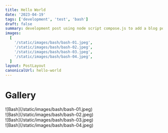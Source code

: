 ```yaml
---
title: Hello World
date: '2023-04-19'
tags: ['development', 'test', 'bash']
draft: false
summary: development post using node script compose.js to add a blog post
images:
  [
    '/static/images/bash/bash-01.jpeg',
    '/static/images/bash/bash-02.jpeg',
    '/static/images/bash/bash-03.jpeg',
    '/static/images/bash/bash-04.jpeg',
  ]
layout: PostLayout
canonicalUrl: hello-world
---
```


# Gallery

<div className="flex flex-wrap -mx-2 overflow-hidden xl:-mx-2">
  <div className="my-1 px-2 w-full overflow-hidden xl:my-1 xl:px-2 xl:w-1/2">
    ![Bash](/static/images/bash/bash-01.jpeg)
  </div>
  <div className="my-1 px-2 w-full overflow-hidden xl:my-1 xl:px-2 xl:w-1/2">
    ![Bash](/static/images/bash/bash-02.jpeg)
  </div>
  <div className="my-1 px-2 w-full overflow-hidden xl:my-1 xl:px-2 xl:w-1/2">
    ![Bash](/static/images/bash/bash-03.jpeg)
  </div>
  <div className="my-1 px-2 w-full overflow-hidden xl:my-1 xl:px-2 xl:w-1/2">
    ![Bash](/static/images/bash/bash-04.jpeg)
  </div>
</div>
